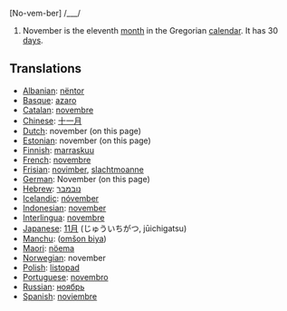 [No-vem-ber] /___/

#November is the eleventh [[month]] in the Gregorian [[calendar]]. It has 30 [[day]]s.

==Translations==
*[[Albanian]]: [[nëntor]]
*[[Basque]]: [[azaro]]
*[[Catalan]]: [[novembre]]
*[[Chinese]]: [[十一月]]
*[[Dutch]]: november (on this page)
*[[Estonian]]: november (on this page)
*[[Finnish]]: [[marraskuu]]
*[[French]]: [[novembre]]
*[[Frisian]]: [[novimber]], [[slachtmoanne]]
*[[German]]: November (on this page)
*[[Hebrew]]: [[נובמבר]]
*[[Icelandic]]: [[nóvember]]
*[[Indonesian]]: [[november]]
*[[Interlingua]]: [[novembre]]
*[[Japanese]]: [[11月]] (じゅういちがつ, jūichigatsu)
*[[Manchu]]: ([[omšon biya]])
*[[Maori]]: [[nöema]]
*[[Norwegian]]: november
*[[Polish]]: [[listopad]]
*[[Portuguese]]: [[novembro]]
*[[Russian]]: [[ноябрь]]
*[[Spanish]]: [[noviembre]]